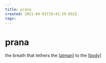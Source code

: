 ```yaml
---
title: prana
created: 2021-04-01T19:41:29.652Z
tags:
---
```


# prana

the breath that tethers the [[atman]] to the [[body]]

[//begin]: # "Autogenerated link references for markdown compatibility"
[atman]: ../stories/atman "Ātman"
[body]: ../get-real/body "body"
[//end]: # "Autogenerated link references"